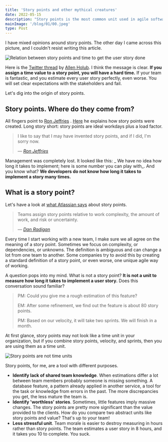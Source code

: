 ```yaml
---
title: 'Story points and other mythical creatures'
date: 2022-05-15
description: "Story points is the most common unit used in agile software development. Let's see where they come from"
mainImage: '/blog/01/00.jpeg'
type: Post
---
```


I have mixed opinions around story points. The other day I came across this picture, and I couldn't resist writing this
article.

<Image
  src="/blog/01/00.jpeg"
  alt="Relation between story points and time to get the user story done"
  width={4096}
  height={3105}
/>

Here is the [Twitter thread](https://twitter.com/allenholub/status/1524765566426173440)
by [Allen Holub](https://twitter.com/allenholub). I think the message is clear. **If you assign a time value
to a story point, you will have a hard time.** If your team is fantastic, and you estimate every user story
perfectly, even worse. You will set clear expectations with the stakeholders and fail.

Let's dig into the origin of story points.

## Story points. Where do they come from?

All fingers point to [Ron Jeffries](https://twitter.com/ronjeffries)
. [Here](https://ronjeffries.com/articles/019-01ff/story-points/Index.html) he explains how story points were created.
Long story short: story points are ideal workdays plus a load factor.

> I like to say that I may have invented story points, and if I did, I'm sorry now.
>
> <cite>&mdash; [Ron Jeffries](https://twitter.com/ronjeffries)</cite>

Management was completely lost. It looked like this: _
We have no idea how long it takes to implement; here is some number you can play with_. And you know what?
**We developers do not know how long it takes to implement a story many times.**

## What is a story point?

Let's have a look at [what Atlassian says](https://www.atlassian.com/agile/project-management/estimation) about story
points.

> Teams assign story points relative to work complexity, the amount of work, and risk or uncertainty.
>
> <cite>&mdash; [Dan Radigan](https://twitter.com/danradigan)</cite>

Every time I start working with a new team, I make sure we all agree on the meaning of a story point. Sometimes we focus
on
complexity, or dependencies, or unknowns. The definition is ambiguous and can change a lot from one team to
another. Some companies try to avoid this by creating a standard definition of a story point, or even worse, one unique
agile way of
working.

A question pops into my mind. What is not a story point? **It is not a unit to measure how
long it takes to implement a user story.** Does this conversation sound familiar?

> PM: Could you give me a rough estimation of this feature?
>
> EM: After some refinement, we find out the feature is about 80 story points.
>
> PM: Based on our velocity, it will take two sprints. We will finish in a month.

At first glance, story points may not look like a time unit in your organization, but if you combine story points,
velocity, and sprints, then you are using them as a time unit.

<Image
  src="/blog/01/01.jpg"
  alt="Story points are not time units"
  width={888}
  height={499}
/>

Story points, for me, are a tool with different purposes.

- **Identify lack of shared team knowledge**. When estimations differ a lot between team members probably someone is
  missing
  something. A database feature, a pattern already applied in another service, a tool for the task or knowledge from
  errors in the past. The
  more discrepancies you get, the less mature the team is.
- **Identify 'worthless' stories**. Sometimes, little features imply massive changes. The story points are pretty more
  significant than the value provided to the clients. How do you compare two abstract units like story points and value?
  That's up to your team!
- **Less stressful unit**. Team morale is easier to destroy measuring in hours rather than story points. The team
  estimates a user story in 8 hours, and it takes you 10 to complete. You suck.
